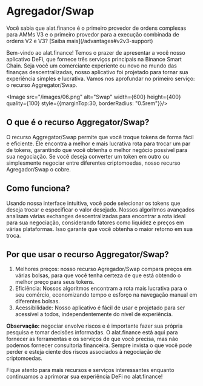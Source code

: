 
# Agregador/Swap

<Callout>
Você sabia que alat.finance é o primeiro provedor de ordens complexas para AMMs V3 e o primeiro provedor para a execução combinada de ordens V2 e V3? [Saiba mais](/advantages#v2v3-support)
</Callout>

Bem-vindo ao alat.finance! Temos o prazer de apresentar a você nosso aplicativo DeFi, que fornece três serviços principais na Binance Smart Chain. Seja você um comerciante experiente ou novo no mundo das finanças descentralizadas, nosso aplicativo foi projetado para tornar sua experiência simples e lucrativa. Vamos nos aprofundar no primeiro serviço: o recurso Aggregator/Swap.

<Image src="/images/06.png" alt="Swap" width={600} height={400} quality={100} style={{marginTop:30, borderRadius: "0.5rem"}}/>

## O que é o recurso Aggregator/Swap?
O recurso Aggregator/Swap permite que você troque tokens de forma fácil e eficiente. Ele encontra a melhor e mais lucrativa rota para trocar um par de tokens, garantindo que você obtenha o melhor negócio possível para sua negociação. Se você deseja converter um token em outro ou simplesmente negociar entre diferentes criptomoedas, nosso recurso Agregador/Swap o cobre.

## Como funciona?
Usando nossa interface intuitiva, você pode selecionar os tokens que deseja trocar e especificar o valor desejado. Nossos algoritmos avançados analisam várias exchanges descentralizadas para encontrar a rota ideal para sua negociação, considerando fatores como liquidez e preços em várias plataformas. Isso garante que você obtenha o maior retorno em sua troca.

## Por que usar o recurso Aggregator/Swap?
1. Melhores preços: nosso recurso Agregador/Swap compara preços em várias bolsas, para que você tenha certeza de que está obtendo o melhor preço para seus tokens.
2. Eficiência: Nossos algoritmos encontram a rota mais lucrativa para o seu comércio, economizando tempo e esforço na navegação manual em diferentes bolsas.
3. Acessibilidade: Nosso aplicativo é fácil de usar e projetado para ser acessível a todos, independentemente do nível de experiência.


**Observação:** negociar envolve riscos e é importante fazer sua própria pesquisa e tomar decisões informadas. O alat.finance está aqui para fornecer as ferramentas e os serviços de que você precisa, mas não podemos fornecer consultoria financeira. Sempre invista o que você pode perder e esteja ciente dos riscos associados à negociação de criptomoedas.

Fique atento para mais recursos e serviços interessantes enquanto continuamos a aprimorar sua experiência DeFi no alat.finance!